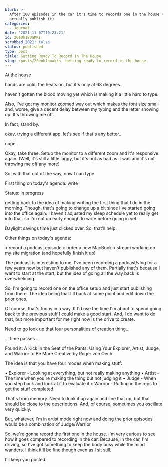 ```yaml
---
blurb: >-
  After 100 episodes in the car it's time to records one in the house (and
  actually publish it)
categories:
  - Journal
date: '2021-11-07T10:23:21'
id: 20eOh1BOaKKs
scrubbed_2021: false
status: published
type: post
title: Getting Ready To Record In The House
slug: /posts/20eoh1boakks--getting-ready-to-record-in-the-house
---
```


At the house

hands are cold. the heats on, but it's only at 68 degrees. 

haven't gotten the blood moving yet which is making it a little hard to type. 

Also, I've got my monitor zoomed way out which makes the font size small and, worse, give a decent delay between my typing and the letter showing up. It's throwing me off. 

In fact, stand by.

okay, trying a different app. let's see if that's any better... 

nope.

Okay, take three. Setup the monitor to a different zoom and it's responsive again. (Well, it's still a little laggy, but it's not as bad as it was and it's not throwing me off any more)

So, with that out of the way, now I can type. 

First thing on today's agenda: write 

Status: in progress

getting back to the idea of making writing the first thing that I do in the morning. Though, that's going to change up a bit since I've started going into the office again. I haven't adjusted my sleep schedule yet to really get into that. so I'm not up early enough to write before going in yet. 

Daylight savings time just clicked over. So, that'll help. 

Other things on today's agenda:

• record a podcast episode 
• order a new MacBook
• stream working on my site migration (and hopefully finish it up)

The podcast is interesting to me. I've been recording a podcast/vlog for a few years now but haven't published any of them. Partially that's because I want to start at the start, but the idea of going all the way back is overwhelming. 

So, I'm going to record one on the office setup and just start publishing from there. The idea being that I'll back at some point and edit down the prior ones. 

Of course, that's funny in a way. If I'd use the time I'm about to spend going back to the previous stuff I could make a good start. And, I do want to do that, but more important for me right now is the drive to create. 

Need to go look up that four personalities of creation thing...

... time passes ...

Found it: A Kick in the Seat of the Pants: Using Your Explorer, Artist, Judge, and Warrior to Be More Creative by Roger von Oech

The idea is that you have four modes when making stuff:

• Explorer - Looking at everything, but not really making anything
• Artist - The time when you're making the thing but not judging it
• Judge - When you step back and look at it to evaluate it
• Warrior - Putting in the reps to get the stuff completed

That's from memory. Need to look it up again and line that up, but that should be close to the descriptions. And, of course, sometimes you oscillate very quickly. 

But, whatever, I'm in artist mode right now and doing the prior episodes would be a combination of Judge/Warrior

So, we're gonna record the first one in the house. I'm very curious to see how it goes compared to recording in the car. Because, in the car, I'm driving, so I've got something to keep the body busy while the mind wanders. I think it'll be fine though even as I sit still.

I'll keep you posted.
